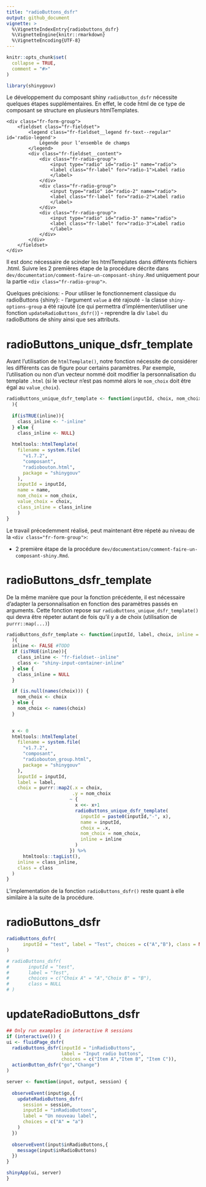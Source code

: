 ```yaml
---
title: "radioButtons_dsfr"
output: github_document
vignette: >
  %\VignetteIndexEntry{radiobuttons_dsfr}
  %\VignetteEngine{knitr::rmarkdown}
  %\VignetteEncoding{UTF-8}
---
```


```r
knitr::opts_chunk$set(
  collapse = TRUE,
  comment = "#>"
)
```

```r
library(shinygouv)
```

<!-- WARNING - This vignette is generated by {fusen} from /dev/flat_composants/flat_radioButtons.Rmd: do not edit by hand -->

Le développement du composant shiny `radioButton_dsfr` nécessite quelques étapes supplémentaires.
En effet, le code html de ce type de composant se structure en plusieurs htmlTemplates.

```
<div class="fr-form-group">
    <fieldset class="fr-fieldset">
        <legend class="fr-fieldset__legend fr-text--regular" id='radio-legend'>
            Légende pour l’ensemble de champs
        </legend>
        <div class="fr-fieldset__content">
            <div class="fr-radio-group">
                <input type="radio" id="radio-1" name="radio">
                <label class="fr-label" for="radio-1">Label radio
                </label>
            </div>
            <div class="fr-radio-group">
                <input type="radio" id="radio-2" name="radio">
                <label class="fr-label" for="radio-2">Label radio
                </label>
            </div>
            <div class="fr-radio-group">
                <input type="radio" id="radio-3" name="radio">
                <label class="fr-label" for="radio-3">Label radio
                </label>
            </div>
        </div>
    </fieldset>
</div>
```

Il est donc nécessaire de scinder les htmlTemplates dans différents fichiers .html.
Suivre les 2 premières étape de la procédure décrite dans `dev/documentation/comment-faire-un-composant-shiny.Rmd` uniquement pour la partie `<div class="fr-radio-group">`.

Quelques précisions: 
- Pour utiliser le fonctionnement classique du radioButtons {shiny}:
  - l'argument `value` a été rajouté
  - la classe `shiny-options-group` a été rajouté (ce qui permettra d'implémenter/utiliser une fonction `updateRadioButtons_dsfr()`)
  - reprendre la div `label` du radioButtons de shiny ainsi que ses attributs.
  

# radioButtons_unique_dsfr_template

Avant l'utilisation de `htmlTemplate()`, notre fonction nécessite de considérer les différents cas de figure pour certains paramètres.
Par exemple, l'utilisation ou non d'un vecteur nommé doit modifier la personnalisation du template `.html` (si le vecteur n'est pas nommé alors le `nom_choix` doit être égal au `value_choix`).



```r
radioButtons_unique_dsfr_template <- function(inputId, choix, nom_choix, name, inline = FALSE
  ){
  
  if(isTRUE(inline)){
    class_inline <- "-inline"  
  } else { 
    class_inline <- NULL}
  
  htmltools::htmlTemplate(
    filename = system.file(
      "v1.7.2",
      "composant", 
      "radiobouton.html",
      package = "shinygouv"
    ),
    inputId = inputId,
    name = name,
    nom_choix = nom_choix,
    value_choix = choix,
    class_inline = class_inline 
    )
}
```

  
  

Le travail précedemment réalisé, peut maintenant être répeté au niveau de la `<div class="fr-form-group">`:

- 2 première étape de la procédure `dev/documentation/comment-faire-un-composant-shiny.Rmd`.


# radioButtons_dsfr_template

De la même manière que pour la fonction précédente, il est nécessaire d'adapter la personnalisation en fonction des paramètres passés en arguments.
Cette fonction repose sur `radioButtons_unique_dsfr_template()` qui devra être répeter autant de fois qu'il y a de choix (utilisation de `purrr::map(...)`)


```r
radioButtons_dsfr_template <- function(inputId, label, choix, inline = FALSE,  class = NULL
  ){
  inline <- FALSE #TODO 
  if (isTRUE(inline)){
    class_inline <- "fr-fieldset--inline"
    class <- "shiny-input-container-inline"
  } else {
    class_inline = NULL
  }

  if (is.null(names(choix))) {
    nom_choix <- choix
  } else {
    nom_choix <- names(choix)
  }

  
  x <- 0
  htmltools::htmlTemplate(
    filename = system.file(
      "v1.7.2",
      "composant",
      "radiobouton_group.html",
      package = "shinygouv"
    ),
    inputId = inputId,
    label = label,
    choix = purrr::map2(.x = choix,
                        .y = nom_choix
                       ~ {
                         x <<- x+1
                         radioButtons_unique_dsfr_template(
                           inputId = paste0(inputId,"-", x),
                           name = inputId,
                           choix = .x,
                           nom_choix = nom_choix,
                           inline = inline
                         )
                       }) %>%
      htmltools::tagList(),
    inline = class_inline, 
    class = class
  )
}
```

  
  

L'implementation de la fonction `radioButtons_dsfr()` reste quant à elle similaire à la suite de la procédure.


# radioButtons_dsfr

```r
radioButtons_dsfr(
      inputId = "test", label = "Test", choices = c("A","B"), class = NULL
)

# radioButtons_dsfr(
#       inputId = "test",
#       label = "Test",
#       choices = c("Choix A" = "A","Choix B" = "B"),
#       class = NULL
# )
```

# updateRadioButtons_dsfr

    

  

```r
## Only run examples in interactive R sessions
if (interactive()) {
ui <- fluidPage_dsfr(
  radioButtons_dsfr(inputId = "inRadioButtons", 
                    label = "Input radio buttons",
                    choices = c("Item A","Item B", "Item C")),
  actionButton_dsfr("go","Change")
)

server <- function(input, output, session) {
  
  observeEvent(input$go,{
    updateRadioButtons_dsfr(
      session = session, 
      inputId = "inRadioButtons",
      label = "Un nouveau label",
      choices = c("A" = "a")
    )
  })
  
  observeEvent(input$inRadioButtons,{
    message(input$inRadioButtons)
  })
}

shinyApp(ui, server)
}

```

  

  






